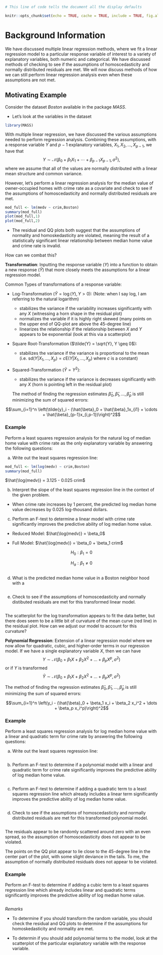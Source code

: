 ```{r setup, include = TRUE}
# This line of code tells the document all the display defaults

knitr::opts_chunk$set(echo = TRUE, cache = TRUE, include = TRUE, fig.align="center",warnings = FALSE,fig.width = 5,fig.height=3)
```

# Background Information

We have discussed multiple linear regression methods, where we fit a linear regression model to a particular response variable of interest to a variety of explanatory variables, both numeric and categorical.  We have discussed methods of checking to see if the assumptions of homoscedasticity and normally distributed residuals are met.  We will now discuss methods of how we can still perform linear regression analysis even when these assumptions are not met.

## Motivating Example

Consider the dataset *Boston* available in the package *MASS*.

- Let's look at the variables in the dataset

```{r}
library(MASS)
```

With multiple linear regression, we have discussed the various assumptions needed to perform regression analysis.  Combining these assumptions, with a response variable $Y$ and $p-1$ explanatory variables, $X_1,X_2,\dots,X_{p-1}$, we have that $$Y \sim \mathcal{N}\left(\beta_0 + \beta_1X_1 + \cdots + \beta_{p-1}X_{p-1},\sigma^2\right),$$ where we assume that all of the values are normally distributed with a linear mean structure and common variance.

However, let's perform a linear regression analysis for the median value of owner-occupied homes with crime rate as a covariate and check to see if the assumptions of homoscedasticity and normally distributed residuals are met.

```{r}
mod_full <- lm(medv ~ crim,Boston)
summary(mod_full)
plot(mod_full,1)
plot(mod_full,2)
```
- The residual and QQ plots both suggest that the assumptions of normality and homoskedasticity are violated, meaning the result of a statistically significant linear relationship between median home value and crime rate is invalid.

How can we combat this?

**Transformation**: Inputting the response variable ($Y$) into a function to obtain a new response ($\tilde{Y}$) that more closely meets the assumptions for a linear regression model.

Common Types of transformations of a response variable:

- Log-Transformation ($\tilde{Y} = \log(Y), Y > 0$): (Note: when I say log, I am referring to the natural logarithm)

  - stabilizes the variance if the variability increases significantly with any $X$ (witnessing a horn shape in the residual plot)
  - normalizes the variable if it is highly right skewed (many points on the upper end of QQ-plot are above the 45-degree line)
  - linearizes the relationship if the relationship between $X$ and $Y$ appears to be exponential (look at this via a scatterplot)
  
- Square Root-Transformation ($\tilde{Y} = \sqrt{Y}, Y \geq 0$): 

  - stabilizes the variance if the variance is proportional to the mean (i.e. $\text{sd}(Y | X_1,\dots,X_p) = c\text{E}(Y | X_1,\dots,X_p)$ where $c$ is a constant)
  
- Squared-Transformation ($\tilde{Y} = Y^2$): 

  - stabilizes the variance if the variance is decreases significantly with any $X$ (horn is pointing left in the residual plot)
  
  The method of finding the regression estimates $\hat{\beta}_0,\hat{\beta}_1,\dots,\hat{\beta}_p$ is still minimizing the sum of squared errors:

$$\sum_{i=1}^n \left(\tilde{y}_i - (\hat{\beta}_0 + \hat{\beta}_1x_{i1} + \cdots + \hat{\beta}_{p-1}x_{i,p-1})\right)^2$$
  
### Example

Perform a least squares regression analysis for the natural log of median home value with crime rate as the only explanatory variable by answering the following questions:

a.  Write out the least squares regression line:
```{r}
mod_full <- lm(log(medv) ~ crim,Boston)
summary(mod_full)
```
$\hat{\log(medv)} = 3.125 - 0.025 crim$

b.  Interpret the slope of the least squares regression line in the context of the given problem.

- When crime rate increases by 1 percent, the predicted log median home value decreases by 0.025 log-thousand dollars.

c.  Perform an F-test to determine a linear model with crime rate significantly improves the predictive ability of log median home value.

- Reduced Model: $\hat{\log(medv)} = \beta_0$

- Full Model: $\hat{\log(medv)} = \beta_0 + \beta_1 crim$

$$H_0: \beta_1 = 0$$

$$H_a: \beta_1 \neq 0$$

```{r}
```

d. What is the predicted median home value in a Boston neighbor hood with a 
```{r}
```

e.  Check to see if the assumptions of homoscedasticity and normally distibuted residuals are met for this transformed linear model.
```{r}
```

The scatterplot for the log transformation appears to fit the data better, but there does seem to be a little bit of curvature of the mean curve (red line) in the residual plot.  How can we adjust our model to account for this curvature?

**Polynomial Regression**: Extension of a linear regression model where we now allow for quadratic, cubic, and higher-order terms in our regression model.  If we have a single explanatory variable $X$, then we can have
$$Y \sim \mathcal{N}\left(\beta_0 + \beta_1 X + \beta_2 X^2 + \dots + \beta_p X^p,\sigma^2\right)$$ or if $Y$ is transformed
$$\tilde{Y} \sim \mathcal{N}\left(\beta_0 + \beta_1 X + \beta_2 X^2 + \dots + \beta_p X^p,\sigma^2\right)$$

The method of finding the regression estimates $\hat{\beta}_0,\hat{\beta}_1,\dots,\hat{\beta}_p$ is still minimizing the sum of squared errors:

$$\sum_{i=1}^n \left(y_i - (\hat{\beta}_0 + \beta_1 x_i + \beta_2 x_i^2 + \dots + \beta_p x_i^p)\right)^2$$

### Example

Perform a least squares regression analysis for log median home value with a linear and quadratic term for crime rate by answering the following questions:

a.  Write out the least squares regression line:
```{r}
```

b.  Perform an F-test to determine if a polynomial model with a linear and  quadratic term for crime rate significantly improves the predictive ability of log median home value.

```{r}
```
c.  Perform an F-test to determine if adding a quadratic term to a least squares regression line which already includes a linear term significantly improves the predictive ability of log median home value.

```{r}
```


d.  Check to see if the assumptions of homoscedasticity and normally distributed residuals are met for this transformed polynomial model.
```{r}
```

The residuals appear to be randomly scattered around zero with an even spread, so the assumption of homoscedasticity does not appear to be violated.

The points on the QQ plot appear to lie close to the 45-degree line in the center part of the plot, with some slight deviance in the tails.  To me, the assumption of normally distributed residuals does not appear to be violated.

### Example

Perform an F-test to determine if adding a cubic term to a least squares regression line which already includes linear and quadratic terms significantly improves the predictive ability of log median home value.

```{r}
```

*Remarks*

- To determine if you should transform the random variable, you should check the residual and QQ plots to determine if the assumptions for homoskedasticity and normality are met.

- To determin if you should add polynomial terms to the model, look at the scatterplot of the particular explanatory variable with the response variable.

